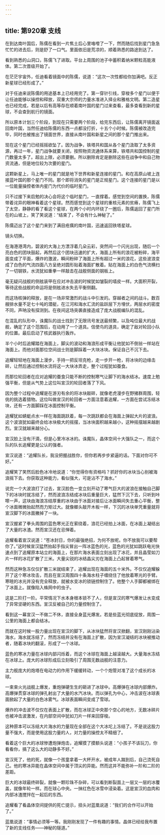 ```yaml
---
---
---
```

title: 第920章 支线
---



在到达南叶国后，陈儒在看到一片焦土后心里咯噔了一下，然而随后找到星门急急忙忙的进去后，则是舒了一口气。里面依旧是荒凉的，顺着熟悉的路途到达了。

看到熟悉的山洞口，陈儒飞了进取。平台上周围的池子中蓄积着纳米颗粒高能液体。第二次晋级开始了。

在茫茫宇宙外，任迪看着镜面中的陈儒，说道：“这次一次性都给你加满吧。反正新星球已经形成了。”

对于任迪来说陈儒的用途基本上已经用完了。第一穿针引线，穿梭多个星门以便于让任迪能够以操控和释放，双重大宗师的力量水准进入择业和雅格文明。第二造星也已经完成，若是以后有高等存在顺着南叶国的星门过来查看，最多查看到新的星球，不会查到航行的镜面。

所以原本计划三个阶段，到现在只需要两个阶段，给完东西后，让陈儒离开镜面返回南叶国，当然任迪给陈儒的东西一点都没打折，十五个小时候。陈儒被改造完毕，同时也被推出了镜面世界，直接从南叶国和新星之间的那个星门推出来。

现在这个星门已经摇摇欲坠了。因为战争，铁塔共和国从各个星门汲取了太多资源，再过一年，星门战争就要关闭，按照物资流通体系来算，铁塔共和国控制的星门数量太多了。超出上限，必须要删。所以删除肯定是删除这些在战争中和自己物资流通，但是地位较为次要的星门。

这颗新星上，马上唯一的星门就是地下世界和新星连接的星门。和在高原山坡上连接蓝叶国的那个星门不同。那个即将消失的星门是正规星门。这个连接的星门是以一位能量操控者体内星门为代价的临时星门。

只不过接下来启勉的决心会将这个临时星门，一直撑着。感觉到空间的置换，陈儒带着诧异的眼神看着这个星球。然而感觉到这个星球的重核元素的贫瘠，陈儒飞上了太空，静静的看了看这个星球，在两个小时内环绕了一圈后，陈儒返回了星门所在的山坡上，笑了笑说道：“结束了，不会有什么神秘了。”

陈儒迈出了这个星门来到了满目疮痍的南叶国，迅速返回铁塔星球。

镜头切换。

在海港港湾内，碧波的大海上方漂浮着几朵云彩，突然间一个闪光出现，随后一个亮白色的团块鼓起，再然后这个团块迅速的扩大，海面上所有的浪花被粉碎，海平面变成了平面，爆炸的激波，瞬间粉碎了海面上所有超过一米的浪花，这些波浪变成了白色的气流四面八方呈绝对圆形贴着海面扩散着。贴在海面上的白色气流横扫了一切钢铁，水流犹如重拳一样敲击在战舰侧面的钢板上。

毫无疑问战舰的侧舷装甲在应对冲击波的时候犹如皱裂的墙皮一样。大面积开裂，等待这些战舰的命运将是侧舷进水失去平衡侧翻。

而这场核弹的释放，是在一场非常激烈的战斗中引发的。穿越者之间的战斗。数百艘排水量不足七十吨的潜艇，在江河和海水汇流的盐跃层下方埋伏，两层水的密度不同，声呐没有探测到。在夜间这场突袭直接造成了庞大战舰编队的混乱。

在混乱的队形中，诛魔队的战士找到了无限讯号发送最频繁，以及吨位最大的战舰，确定了这个范围后，在动用了一个道具。信使鸟的道具，确定了敌对轮回小队的位置。最后启动了核武器执行轰炸。

半个小时后追耀踏在海面上，脚尖的波动和海浪形成平衡让他犹如不倒翁一样站在海面上。而他对面那位空间战士则是脚踩着一大块冰块。保证自己不沉下去。

追耀轻轻地在海面上漫步，手持一把反坦克枪，走一步开一枪，将冰块的边缘击碎，让然后通过控制水流将这一大块冰弄走，整个过程犹如蚕食。

而那位轮回者在应对追耀的蚕食只能不断的控制寒气让脚下的海水结冰。速度上勉强平衡，但是从气势上这位叫宣汉的轮回者落了下风。

因为整个过程中追耀是在游刃有余的将冰块敲碎，就像老虎漫步在野猪群周围，轻佻的挑选着猎物。这位叫做宣汉的轮回者一方面注意着追耀，一方面在尝试冻结冰块，还有一方面脚踩在冰面控制平衡。

追耀犹如蜻蜓点水一样在海面跳跃着，每一次跳跃都会在海面上弹起大片的波浪。这个波浪犹如最终会给冰块极大的摇摆，当冰块面积越来越小，这种摇摆越来越剧烈。宣汉就越来越分心。

宣汉脸上没有汗滴，但是心里冷冰冰的。诛魔队，晶体空间十大强队之一，而这个队的队长追耀更是公认的强者。

宣汉说道：“追耀队长，我没把握战胜你，但你若再步步紧逼的话。下面对你可不好。”

追耀笑了笑然后脸色冰冷地说道：“你觉得你有资格吗？抓好你的冰块当心别被海浪摇下去。你获取这种能力，看似强大，可是沾不了海水。”

说完一个大波浪打了过去，宣汉脸色一变立刻开动了寒气巨大的波浪在接触自己脚下的冰块时就冻结了，然而波浪冻结成冰块后重量巨大，猛然下沉下去，只听到咔嚓一声，这块由海浪冻结厚重的冰块由于冰面对接后让冰面瞬间失去重心平衡，整个冰面微微抬起然而力矩过大。就像榔头敲开木板一样，下沉的冰块单凭重量就将宣汉脚下的冰面撇掉了一块。

宣汉握紧了拳头周围的蓝色寒光正在萦绕着，浪花已经拍上冰面，在冰面上凝结出了大量的冰渣。然而宣汉还在忌惮着。

追耀看着宣汉说道：“苍冰封日，你的最强绝招，为何不放呢。你不放我可以要帮你了。”这时候宣汉猛然抬起手指尖冒出一阵冰蓝色的光，蓝色的光犹如跳跃电光快速点到了追耀原本站立的海面上，在那片海水表面立刻出现了冰花，并且晶莹如刀片一样的冰花扩散了三米。大量尖锐的冰结晶尖刃在海面上凸起冒着寒气。

然而这种急冻仅仅扩散三米就结束了，追耀出现在海面的五十米外。不仅仅追耀躲开了这个寒冰攻击，而且在宣汉周围四十条海水柱子缠绕住了他放着寒光的手臂。寒暄的冰光并没有完全释放，就被水变冰的锁链控制住了。他整个人手脚都被绑在了冰面上。就像陷入蛛网中的虫子。

这是二阶打一阶。平常情况下水本身根本锁不了人，但是宣汉的寒气爆发让水变成了异常坚硬的东西。宣汉反被自己的力量控制住了。

看到这一幕宣汉一不做二不休，直接全身蓝光爆发。若是些蓝光彻底绽放，周围一公里的海面上都会结冰。

而就在这时候一股力量出现在宣汉的脚下，从冰块猛然将宣汉掀翻，宣汉刚刚沾染海水，海水就冻结了，然而冻结并没有在海面上扩散，因为宣汉凝结的冰块被推动者，随着冰块的翻滚，形成了一个冰球。

蓝色的寒冰力量在冰球内部闪烁着，而这个冰球在海面上越滚越大。大量海水冻结在冰球上。庞大的冰球形成后立刻吸引了周围无数战舰的注意力。

主力舰庞大的炮塔在电动力的作用下缓缓转动，一个个炮管对准了这个成长的冰球。

一束束火光战舰上爆发，重炮弹硬生生的砸进了冰球中。高爆弹在冰球内部爆炸。高爆弹贯穿冰球的弹孔射出了大量的水汽冰块。而以弹孔为中心，冲击波在冰球表面掀起了大量的白色冰雾气。冰球表面瞬间变成了雪球。

爆炸的冲击波不仅仅在表面上扩散，而在冰球正中央那个空心的地方，无数冰碎片也被冲击波激发，在内部空间中犹如刀片一样来回穿梭。

这种原本可以冻结大片海水的力量现在全部在这个大冰坨上冻结了。不是说这股力量不强大，而是使用这股力量的人，对力量的操控太不精细了。

看着这个巨大的冰球惨遭炮弹炮击，追耀摸了摸额头说道：“小孩子不该玩刀，你看看你，搞了这么大的动静多不好。”

宣汉死了，他的死，就像一个孩童拿着一大杯开水，被成年人踹到后，自己烫死自己。他的寒冰异能在晶体空间中属于顶尖的异能。然而这并不能弥补一阶和二阶的差距。

巨大的冰球最终碎裂，就像一颗珍珠不杂碎，可以看到断裂面上一层又一层的冰覆盖，就像年轮一样。而在球心中央。一抹红色在冰雪中浸染着。这是宣汉的血肉和内部冰渣搅拌在一起后的东西。

追耀看了看晶体空间提供的死亡提示，扭头对蓝凰说道：“我们的合作可以开始了。”

蓝凰说道：“事情必须等一等。我刚刚发现了一件有趣的事情。晶体已经给我布置了新的支线任务——神秘的隧道。”